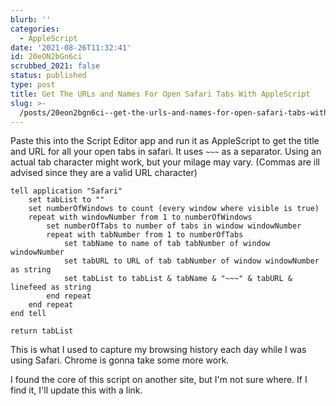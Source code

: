 ```yaml
---
blurb: ''
categories:
  - AppleScript
date: '2021-08-26T11:32:41'
id: 20eON2bGn6ci
scrubbed_2021: false
status: published
type: post
title: Get The URLs and Names For Open Safari Tabs With AppleScript
slug: >-
  /posts/20eon2bgn6ci--get-the-urls-and-names-for-open-safari-tabs-with-applescript
---
```


Paste this into the Script Editor app and run it as AppleScript to get the title and URL for all your open tabs in safari. It uses `~~~` as a separator. Using an actual tab character might work, but your milage may vary. (Commas are ill advised since they are a valid URL character)


```applescript
tell application "Safari"	set tabList to ""	set numberOfWindows to count (every window where visible is true)	repeat with windowNumber from 1 to numberOfWindows		set numberOfTabs to number of tabs in window windowNumber		repeat with tabNumber from 1 to numberOfTabs			set tabName to name of tab tabNumber of window windowNumber			set tabURL to URL of tab tabNumber of window windowNumber as string			set tabList to tabList & tabName & "~~~" & tabURL & linefeed as string		end repeat	end repeatend tellreturn tabList```

This is what I used to capture my browsing history each day while I was using Safari. Chrome is gonna take some more work.

I found the core of this script on another site, but I'm not sure where. If I find it, I'll update this with a link.
